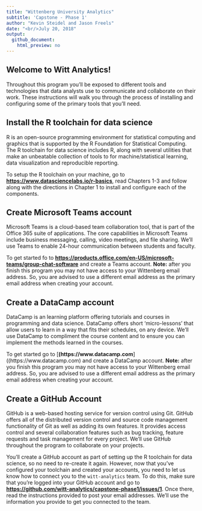 ```yaml
---
title: "Wittenberg University Analytics"
subtitle: 'Capstone - Phase 1'
author: "Kevin Steidel and Jason Freels"
date: "<br/>July 20, 2018"
output: 
  github_document:
    html_preview: no
---
```


## Welcome to Witt Analytics!

Throughout this program you'll be exposed to different tools and  technologies that data analysts use to communicate and collaborate on their work.  These instructions will walk you through the process of installing and configuring some of the primary tools that you'll need.

## Install the R toolchain for data science

R is an open-source programming environment for statistical computing and graphics that is supported by the R Foundation for Statistical Computing.  The R toolchain for data science includes R, along with several utilities that make an unbeatable collection of tools to for machine/statistical learning, data visualization and reproducible reporting.  

To setup the R toolchain on your machine, go to [**https://www.datasciencelabs.io/r-basics**](https://www.datasciencelabs.io/r-basics), read Chapters 1-3 and follow along with the directions in Chapter 1 to install and configure each of the components.

## Create Microsoft Teams account

Microsoft Teams is a cloud-based team collaboration tool, that is part of the Office 365 suite of applications. The core capabilities in Microsoft Teams include business messaging, calling, video meetings, and file sharing.  We'll use Teams to enable 24-hour communication between students and faculty. 

To get started fo to [**https://products.office.com/en-US/microsoft-teams/group-chat-software**](https://products.office.com/en-US/microsoft-teams/group-chat-software) and create a Teams account.  **Note:** after you finish this program you may not have access to your Wittenberg email address.  So, you are advised to use a different email address as the primary email address when creating your account.

## Create a DataCamp account

DataCamp is an learning platform offering tutorials and courses in programming and data science.  DataCamp offers short 'micro-lessons' that allow users to learn in a way that fits their schedules, on any device. We'll use DataCamp to compliment the course content and to ensure you can implement the methods learned in the courses. 

To get started go to [**(https://www.datacamp.com**]((https://www.datacamp.com) and create a DataCamp account. **Note:** after you finish this program you may not have access to your Wittenberg email address.  So, you are advised to use a different email address as the primary email address when creating your account.

## Create a GitHub Account

GitHub is a web-based hosting service for version control using Git. GitHub offers all of the distributed version control and source code management functionality of Git as well as adding its own features. It provides access control and several collaboration features such as bug tracking, feature requests and task management for every project.  We'll use GitHub throughout the program to collaborate on your projects. 

You'll create a GitHub account as part of setting up the R toolchain for data science, so no need to re-create it again.  However, now that you've configured your toolchain and created your accounts, you need to let us know how to connect you to the `witt-analytics` team.  To do this, make sure that you're logged into your GitHub account and go to [**https://github.com/witt-analytics/capstone-phase1/issues/1**](https://github.com/witt-analytics/capstone-phase1/issues/1).  Once there, read the instructions provided to post your email addresses.  We'll use the information you provide to get you connected to the team.

